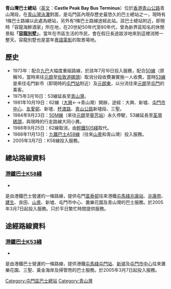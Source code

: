 
{{unreferenced|time=2014-09-11T02:13:12+00:00}}
{{Infobox HK Bus terminus 
| image= CastlePaekBayBT2020.jpg
| name= 青山灣巴士總站
| engname= Castle Peak Bay Bus Terminus
| district= [[屯門區|屯門區]]
| area= 
| street= [[青山公路#青山灣段|青山公路－青山灣段]]
| opendate= 1970年代
| terminate= [[港鐵巴士K58綫|港鐵巴士K58綫]]
| via= [[港鐵巴士K53綫|港鐵巴士K53綫]]
| feeder= 
| nearbystreets= 青霞里
| nearbysights= [[青山灣泳灘|青山灣泳灘]]
| notes= 
| bgcolor= green
| fontcolor= white
| alternative= -
}}

'''青山灣巴士總站'''（[[英文|英文]]：'''Castle Peak Bay Bus Terminus'''）位於[[香港|香港]][[青山公路|青山公路]]青山灣段，在[[青山灣泳灘|青山灣泳灘]]對面，是屯門區內現存歷史最悠久的巴士總站之一，現時有1條巴士路線以此處為總站，另外有1條巴士路線途經此站。該巴士總站附近，即現時「容龍海鮮酒家」所在地，在20世紀50年代至80年代，曾為新界區知名的休閒景點'''「[[容龍別墅|容龍別墅]]」'''，當年在市區生活的市民，會在假日長途跋涉地來到這裡消閒一整天。容龍別墅也是當年[[粵語電影|粵語電影]]的取景場地。

==歷史==
*1973年：配合[[九巴|九巴]]大幅度重組路線，於該年7月16日投入服務，配合[[九龍巴士50線|50線]]（原稱16，當時來往[[元朗|元朗]]至[[佐敦道碼頭|佐敦道碼頭]]）取消分段收費兼實施一人收費。當時[[九龍巴士53線|53線]]是來往屯門新市（即現時的[[屯門站_(西鐵綫)|屯門站]]附近）及[[元朗東巴士總站|元朗東]]，以分流往來[[元朗|元朗]]至[[屯門|屯門]]的乘客。
*1975年3月16日：53線延長至[[青山灣|青山灣]]。
*1981年10月19日：62線（[[大興|大興]]←→青山灣）開辦，途經：大興、新墟、[[屯門市中心|屯門市中心]]、[[友愛邨|友愛邨]]、新墟、[[杯渡路|杯渡路]]、[[青山公路|青山公路]]新墟段、三聖。
*1984年9月23日：[[九龍巴士50M線|50M線]]（來往[[元朗|元朗]]至[[葵芳站|葵芳站]]）永久停駛，53線延長至[[荃灣碼頭|荃灣碼頭]]，與現時的行走路線大同小異。
*1988年9月25日：62線取消，由[[香港輕鐵505綫|輕鐵505綫]]取代。
*1988年11月13日：[[九鐵巴士A59線|九鐵巴士A59線]]（往來[[山景|山景]]和青山灣）投入服務。
*2005年3月7日：K58線投入服務。

==總站路線資料==
===[[港鐵巴士K58綫|港鐵巴士K58綫]]===
*{{HK Bus Route KLNT|K58|inline}}
是由港鐵巴士營運的一條路線，提供屯門[[富泰邨|富泰邨]]往來港鐵[[屯馬綫|屯馬綫]][[兆康站_(西鐵綫)|兆康站]]、[[兆康苑|兆康苑]]、[[建生邨|建生]]、良田、[[山景邨|山景]]、新墟、屯門市中心、置樂花園及青山灣的巴士服務。於2005年3月7日起投入服務。只於平日繁忙時間提供服務。

==途經路線資料==
===[[港鐵巴士K53綫|港鐵巴士K53綫]]===
*{{HK Bus Route KLNT|K53|inline}}
是由港鐵巴士營運的一條路線，提供港鐵[[屯馬綫|屯馬綫]][[屯門站_(西鐵綫)|屯門站]]、[[新墟|新墟]]及[[屯門市中心|屯門市中心]]往來置樂花園、三聖、黃金海岸及掃管笏的巴士服務。於2005年3月7日起投入服務。
{{香港屯門區巴士總站列表}}
[[Category:屯門區巴士總站|Category:屯門區巴士總站]]
[[Category:青山灣|Category:青山灣]]